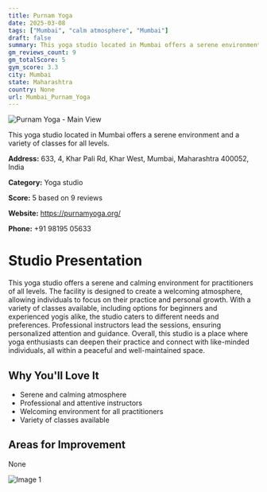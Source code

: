 ```yaml
---
title: Purnam Yoga
date: 2025-03-08
tags: ["Mumbai", "calm atmosphere", "Mumbai"]  
draft: false
summary: This yoga studio located in Mumbai offers a serene environment and a variety of classes for all levels.
gm_reviews_count: 9
gm_totalScore: 5
gym_score: 3.3
city: Mumbai
state: Maharashtra
country: None
url: Mumbai_Purnam_Yoga
---
```


<div className="aspect-[16/9] relative my-8">
  <img 
    src="https://streetviewpixels-pa.googleapis.com/v1/thumbnail?panoid=02r7nMNU-W1_Wm6cxBbXSg&cb_client=maps_sv.tactile.gps&w=203&h=100&yaw=171.26263&pitch=0&thumbfov=100"
    alt="Purnam Yoga - Main View"
    className="object-cover absolute inset-0 w-full h-full rounded-lg"
  />
</div>

This yoga studio located in Mumbai offers a serene environment and a variety of classes for all levels.

**Address:** 633, 4, Khar Pali Rd, Khar West, Mumbai, Maharashtra 400052, India

**Category:** Yoga studio

**Score:** 5 based on 9 reviews

**Website:** https://purnamyoga.org/

**Phone:** +91 98195 05633

# Studio Presentation

This yoga studio offers a serene and calming environment for practitioners of all levels. The facility is designed to create a welcoming atmosphere, allowing individuals to focus on their practice and personal growth. With a variety of classes available, including options for beginners and experienced yogis alike, the studio caters to different needs and preferences. Professional instructors lead the sessions, ensuring personalized attention and guidance. Overall, this studio is a place where yoga enthusiasts can deepen their practice and connect with like-minded individuals, all within a peaceful and well-maintained space.

## Why You'll Love It

- Serene and calming atmosphere
- Professional and attentive instructors
- Welcoming environment for all practitioners
- Variety of classes available

## Areas for Improvement

None

<div className="grid grid-cols-1 xl:grid-cols-2 gap-4 my-8">
<div className="aspect-[4/3] relative"><img src="https://lh5.googleusercontent.com/p/AF1QipP6v7KVAouGXtP27eDIzy9-r-VfT_A-90i8LTLL=w1920-h1080-k-no" alt="Image 1" className="object-cover absolute inset-0 w-full h-full rounded-lg" /></div>
</div>